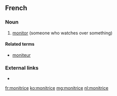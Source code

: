 ==French==

===Noun===
{{fr-noun|f}}

# [[monitor]] (someone who watches over something)

====Related terms====
* [[moniteur]]

===External links===
* {{R:TLFi}}

[[fr:monitrice]]
[[ko:monitrice]]
[[mg:monitrice]]
[[nl:monitrice]]